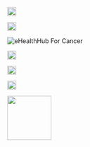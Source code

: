 
![](contents/logo/LDCRC_Logo_fixed.jpg "Limerick Digital Cancer Research Center"){height="20"}

![](contents/logo/bioconductor_logo_cmyk.png "Bioconductor"){height="20"}

![](contents/logo/eHealthHub_logo.png "eHealthHub For Cancer"){height=="20"}

![](contents/logo/Elixir_logo-3927606181.png "ELIXIR"){height="20"}

![](contents/logo/OHDSI.jpeg "OHDSI Real World Data"){height="20"}

![](contents/logo/NasPro.png "National Spatial Tissue Profiling Platform"){height="20"}

![](contents/logo/NSRP_Logo.png){width="100"}
